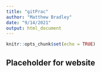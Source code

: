 ```yaml
---
title: "gitPrac"
author: "Matthew Bradley"
date: "9/14/2021"
output: html_document
---
```


```r
knitr::opts_chunk$set(echo = TRUE)
```

## Placeholder for website
